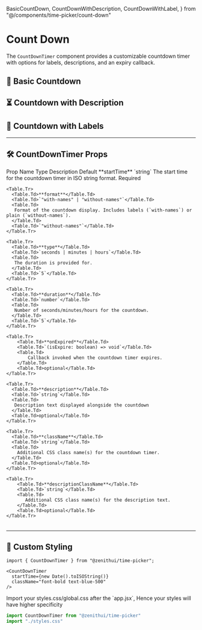   BasicCountDown,
  CountDownWithDescription,
  CountDownWithLabel,
} from "@/components/time-picker/count-down"

# Count Down

The `CountDownTimer` component provides a customizable countdown timer with options for labels, descriptions, and an expiry callback.

## 📌 Basic Countdown

<BasicCountDown />

## ⏳ Countdown with Description

<CountDownWithDescription />

## 🔢 Countdown with Labels

<CountDownWithLabel />

---

## 🛠 CountDownTimer Props

<Table>
  <thead>
    <Table.Tr>
      <Table.Th>Prop Name </Table.Th>
      <Table.Th>Type</Table.Th>
      <Table.Th>Description</Table.Th>
      <Table.Th>Default</Table.Th>
    </Table.Tr>
  </thead>
  <tbody>
    <Table.Tr>
      <Table.Td>**startTime**</Table.Td>
      <Table.Td>`string`</Table.Td>
      <Table.Td>The start time for the countdown timer in ISO string format.</Table.Td>
      <Table.Td>Required</Table.Td>
    </Table.Tr>

    <Table.Tr>
      <Table.Td>**format**</Table.Td>
      <Table.Td>`"with-names" | "without-names"`</Table.Td>
      <Table.Td>
       Format of the countdown display. Includes labels (`with-names`) or plain (`without-names`).
      </Table.Td>
      <Table.Td>`"without-names"`</Table.Td>
    </Table.Tr>

    <Table.Tr>
      <Table.Td>**type**</Table.Td>
      <Table.Td>`seconds | minutes | hours`</Table.Td>
      <Table.Td>
       The duration is provided for.
      </Table.Td>
      <Table.Td>`5`</Table.Td>
    </Table.Tr>

    <Table.Tr>
      <Table.Td>**duration**</Table.Td>
      <Table.Td>`number`</Table.Td>
      <Table.Td>
       Number of seconds/minutes/hours for the countdown.
      </Table.Td>
      <Table.Td>`5`</Table.Td>
    </Table.Tr>

    <Table.Tr>
        <Table.Td>**onExpired**</Table.Td>
        <Table.Td>`(isExpire: boolean) => void`</Table.Td>
        <Table.Td>
            Callback invoked when the countdown timer expires.
        </Table.Td>
        <Table.Td>optional</Table.Td>
    </Table.Tr>

    <Table.Tr>
      <Table.Td>**description**</Table.Td>
      <Table.Td>`string`</Table.Td>
      <Table.Td>
       Description text displayed alongside the countdown
      </Table.Td>
      <Table.Td>optional</Table.Td>
    </Table.Tr>

    <Table.Tr>
      <Table.Td>**className**</Table.Td>
      <Table.Td>`string`</Table.Td>
      <Table.Td>
        Additional CSS class name(s) for the countdown timer.
      </Table.Td>
      <Table.Td>optional</Table.Td>
    </Table.Tr>

    <Table.Tr>
        <Table.Td>**descriptionClassName**</Table.Td>
        <Table.Td>`string`</Table.Td>
        <Table.Td>
           Additional CSS class name(s) for the description text.
        </Table.Td>
        <Table.Td>optional</Table.Td>
    </Table.Tr>

  </tbody>
</Table>

---

## 🎨 Custom Styling

```tsx
import { CountDownTimer } from "@zenithui/time-picker";

<CountDownTimer
  startTime={new Date().toISOString()}
  className="font-bold text-blue-500"
/>
```

<Callout type="info">
  Import your styles.css/global.css after the `app.jsx`, Hence your styles will
  have higher specificity
</Callout>

```jsx {2}
import CountDownTimer from "@zenithui/time-picker"
import "./styles.css"
```
